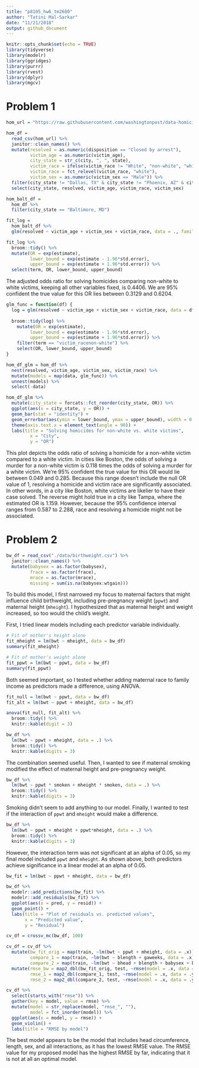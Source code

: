 ```yaml
---
title: "p8105_hw6_tm2680"
author: "Tatini Mal-Sarkar"
date: "11/21/2018"
output: github_document
---
```


```r
knitr::opts_chunk$set(echo = TRUE)
library(tidyverse)
library(modelr)
library(ggridges)
library(purrr)
library(rvest)
library(dplyr)
library(mgcv)
```

# Problem 1
```r
hom_url = "https://raw.githubusercontent.com/washingtonpost/data-homicides/master/homicide-data.csv"

hom_df = 
  read_csv(hom_url) %>% 
  janitor::clean_names() %>% 
  mutate(resolved = as.numeric(disposition == "Closed by arrest"),
         victim_age = as.numeric(victim_age),
         city_state = str_c(city, ", ", state),
         victim_race = ifelse(victim_race != "White", "non-white", "white"),
         victim_race = fct_relevel(victim_race, "white"),
         victim_sex = as.numeric(victim_sex == "Male")) %>% 
  filter(city_state != "Dallas, TX" & city_state != "Phoenix, AZ" & city_state != "Kansas City, MO" & city_state != "Tulsa, AL") %>% 
  select(city_state, resolved, victim_age, victim_race, victim_sex)
```

```r
hom_balt_df = 
  hom_df %>% 
  filter(city_state == "Baltimore, MD")

fit_log = 
  hom_balt_df %>% 
  glm(resolved ~ victim_age + victim_sex + victim_race, data = ., family = binomial())

fit_log %>% 
  broom::tidy() %>% 
  mutate(OR = exp(estimate),
         lower_bound = exp(estimate - 1.96*std.error),
         upper_bound = exp(estimate + 1.96*std.error)) %>% 
  select(term, OR, lower_bound, upper_bound)
```

The adjusted odds ratio for solving homicides comparing non-white to white victims, keeping all other variables fixed, is 0.4406. We are 95% confident the true value for this OR lies between 0.3129 and 0.6204.

```r
glm_func = function(df) {
  log = glm(resolved ~ victim_age + victim_sex + victim_race, data = df, family = binomial())
  
  broom::tidy(log) %>% 
    mutate(OR = exp(estimate),
         lower_bound = exp(estimate - 1.96*std.error),
         upper_bound = exp(estimate + 1.96*std.error)) %>% 
    filter(term == "victim_racenon-white") %>% 
    select(OR, lower_bound, upper_bound)
}
```

```r
hom_df_glm = hom_df %>% 
  nest(resolved, victim_age, victim_sex, victim_race) %>% 
  mutate(models = map(data, glm_func)) %>% 
  unnest(models) %>% 
  select(-data)
```

```r
hom_df_glm %>% 
  mutate(city_state = forcats::fct_reorder(city_state, OR)) %>% 
  ggplot(aes(x = city_state, y = OR)) + 
  geom_bar(stat = "identity") + 
  geom_errorbar(aes(ymin = lower_bound, ymax = upper_bound), width = 0.2) + 
  theme(axis.text.x = element_text(angle = 90)) +
  labs(title = "Solving homicides for non-white vs. white victims",
         x = "City",
         y = "OR")
```

This plot depicts the odds ratio of solving a homicide for a non-white victim compared to a white victim. In cities like Boston, the odds of solving a murder for a non-white victim is 0.118 times the odds of solving a murder for a white victim. We're 95% confident the true value for this OR would lie between 0.049 and 0.285. Because this range doesn't include the null OR value of 1, resolving a homicide and victim race are significantly associated. In other words, in a city like Boston, white victims are likelier to have their case solved. The reverse might hold true in a city like Tampa, where the estimated OR is 1.159. However, because the 95% confidence interval ranges from 0.587 to 2.288, race and resolving a homicide might not be associated. 

# Problem 2
```r
bw_df = read_csv("./data/birthweight.csv") %>% 
  janitor::clean_names() %>% 
  mutate(babysex = as.factor(babysex),
         frace = as.factor(frace),
         mrace = as.factor(mrace),
         missing = sum(is.na(babysex:wtgain)))
```

To build this model, I first narrowed my focus to maternal factors that might influence child birthweight, including pre-pregnancy weight (`ppwt`) and maternal height (`mheight`). I hypothesized that as maternal height and weight increased, so too would the child's weight.

First, I tried  linear models including each predictor variable individually. 

```r
# Fit of mother's height alone
fit_mheight = lm(bwt ~ mheight, data = bw_df)
summary(fit_mheight)

# Fit of mother's weight alone
fit_ppwt = lm(bwt ~ ppwt, data = bw_df)
summary(fit_ppwt)
```

Both seemed important, so I tested whether adding maternal race to family income as predictors made a difference, using ANOVA. 

```r
fit_null = lm(bwt ~ ppwt, data = bw_df)
fit_alt = lm(bwt ~ ppwt + mheight, data = bw_df)

anova(fit_null, fit_alt) %>% 
  broom::tidy() %>% 
  knitr::kable(digit = 3)

bw_df %>% 
  lm(bwt ~ ppwt + mheight, data = .) %>% 
  broom::tidy() %>% 
  knitr::kable(digits = 3)
```

The combination seemed useful. Then, I wanted to see if maternal smoking modified the effect of maternal height and pre-pregnancy weight.

```r
bw_df %>% 
  lm(bwt ~ ppwt * smoken + mheight * smoken, data = .) %>% 
  broom::tidy() %>% 
  knitr::kable(digits = 3)
```

Smoking didn't seem to add anything to our model. Finally, I wanted to test if the interaction of `ppwt` and `mheight` would make a difference. 

```r
bw_df %>% 
  lm(bwt ~ ppwt + mheight + ppwt*mheight, data = .) %>% 
  broom::tidy() %>% 
  knitr::kable(digits = 3)
```

However, the interaction term was not significant at an alpha of 0.05, so my final model included `ppwt` and `mheight`. As shown above, both predictors achieve significance in a linear model at an alpha of 0.05. 

```r
bw_fit = lm(bwt ~ ppwt + mheight, data = bw_df) 

bw_df %>% 
  modelr::add_predictions(bw_fit) %>% 
  modelr::add_residuals(bw_fit) %>% 
  ggplot(aes(x = pred, y = resid)) + 
  geom_point() + 
  labs(title = "Plot of residuals vs. predicted values",
       x = "Predicted value",
       y = "Residual")
```


```r
cv_df = crossv_mc(bw_df, 100)

cv_df = cv_df %>% 
  mutate(bw_fit_orig = map(train, ~lm(bwt ~ ppwt + mheight, data = .x)),
         compare_1 = map(train, ~lm(bwt ~ blength + gaweeks, data = .x)),
         compare_2 = map(train, ~lm(bwt ~ bhead + blength + babysex + bhead*blength + bhead*babysex + blength*babysex + bhead*blength*babysex, data = .x))) %>% 
  mutate(rmse_bw = map2_dbl(bw_fit_orig, test, ~rmse(model = .x, data = .y)),
         rmse_1 = map2_dbl(compare_1, test, ~rmse(model = .x, data = .y)),
         rmse_2 = map2_dbl(compare_2, test, ~rmse(model = .x, data = .y)))

cv_df %>% 
  select(starts_with("rmse")) %>% 
  gather(key = model, value = rmse) %>% 
  mutate(model = str_replace(model, "rmse_", ""),
         model = fct_inorder(model)) %>% 
  ggplot(aes(x = model, y = rmse)) +
  geom_violin() + 
  labs(title = "RMSE by model")
```

The best model appears to be the model that includes head circumference, length, sex, and all interactions, as it has the lowest RMSE value. The RMSE value for my proposed model has the highest RMSE by far, indicating that it is not at all an optimal model.